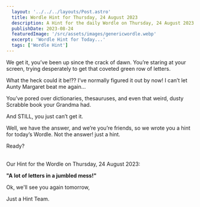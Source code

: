 ```yaml
---
  layout: '../../../layouts/Post.astro'
  title: Wordle Hint for Thursday, 24 August 2023
  description: A Hint for the daily Wordle on Thursday, 24 August 2023
  publishDate: 2023-08-24
  featuredImage: '/src/assets/images/genericwordle.webp'
  excerpt: 'Wordle Hint for Today...'
  tags: ['Wordle Hint']
---
```


  We get it, you’ve been up since the crack of dawn. You’re staring at your screen, trying desperately to get that coveted green row of letters. 

  What the heck could it be!??
  I’ve normally figured it out by now!
  I can’t let Aunty Margaret beat me again… 

  You’ve pored over dictionaries, thesauruses, and even that weird, dusty Scrabble book your Grandma had.

  And STILL, you just can’t get it. 

  Well, we have the answer, and we’re you’re friends, so we wrote you a hint for today’s Wordle.
  Not the answer! just a hint. 

  Ready?<br /><br />

  Our Hint for the Wordle on Thursday, 24 August 2023:

  **"A lot of letters in a jumbled mess!"**

  Ok, we'll see you again tomorrow, 

  Just a Hint Team.
  